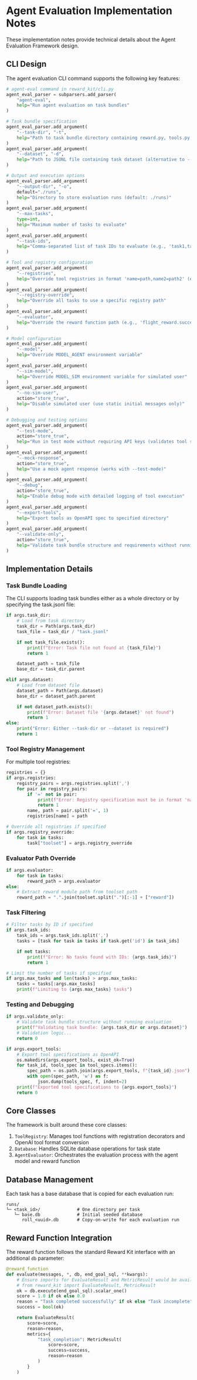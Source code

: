 # Agent Evaluation Implementation Notes

These implementation notes provide technical details about the Agent Evaluation Framework design.

## CLI Design

The agent evaluation CLI command supports the following key features:

```python
# agent-eval command in reward_kit/cli.py
agent_eval_parser = subparsers.add_parser(
    "agent-eval",
    help="Run agent evaluation on task bundles"
)

# Task bundle specification
agent_eval_parser.add_argument(
    "--task-dir", "-t",
    help="Path to task bundle directory containing reward.py, tools.py, and task.jsonl"
)
agent_eval_parser.add_argument(
    "--dataset", "-d",
    help="Path to JSONL file containing task dataset (alternative to --task-dir)"
)

# Output and execution options
agent_eval_parser.add_argument(
    "--output-dir", "-o",
    default="./runs",
    help="Directory to store evaluation runs (default: ./runs)"
)
agent_eval_parser.add_argument(
    "--max-tasks",
    type=int,
    help="Maximum number of tasks to evaluate"
)
agent_eval_parser.add_argument(
    "--task-ids",
    help="Comma-separated list of task IDs to evaluate (e.g., 'task1,task2')"
)

# Tool and registry configuration
agent_eval_parser.add_argument(
    "--registries",
    help="Override tool registries in format 'name=path,name2=path2' (e.g., 'flight=flight_tools,hotel=hotel_tools')"
)
agent_eval_parser.add_argument(
    "--registry-override",
    help="Override all tasks to use a specific registry path"
)
agent_eval_parser.add_argument(
    "--evaluator",
    help="Override the reward function path (e.g., 'flight_reward.success_evaluator')"
)

# Model configuration
agent_eval_parser.add_argument(
    "--model",
    help="Override MODEL_AGENT environment variable"
)
agent_eval_parser.add_argument(
    "--sim-model",
    help="Override MODEL_SIM environment variable for simulated user"
)
agent_eval_parser.add_argument(
    "--no-sim-user",
    action="store_true",
    help="Disable simulated user (use static initial messages only)"
)

# Debugging and testing options
agent_eval_parser.add_argument(
    "--test-mode",
    action="store_true",
    help="Run in test mode without requiring API keys (validates tool setup only)"
)
agent_eval_parser.add_argument(
    "--mock-response",
    action="store_true",
    help="Use a mock agent response (works with --test-mode)"
)
agent_eval_parser.add_argument(
    "--debug",
    action="store_true",
    help="Enable debug mode with detailed logging of tool execution"
)
agent_eval_parser.add_argument(
    "--export-tools",
    help="Export tools as OpenAPI spec to specified directory"
)
agent_eval_parser.add_argument(
    "--validate-only",
    action="store_true",
    help="Validate task bundle structure and requirements without running evaluation"
)
```

## Implementation Details

### Task Bundle Loading

The CLI supports loading task bundles either as a whole directory or by specifying the task.jsonl file:

```python
if args.task_dir:
    # Load from task directory
    task_dir = Path(args.task_dir)
    task_file = task_dir / "task.jsonl"

    if not task_file.exists():
        print(f"Error: Task file not found at {task_file}")
        return 1

    dataset_path = task_file
    base_dir = task_dir.parent

elif args.dataset:
    # Load from dataset file
    dataset_path = Path(args.dataset)
    base_dir = dataset_path.parent

    if not dataset_path.exists():
        print(f"Error: Dataset file '{args.dataset}' not found")
        return 1
else:
    print("Error: Either --task-dir or --dataset is required")
    return 1
```

### Tool Registry Management

For multiple tool registries:

```python
registries = {}
if args.registries:
    registry_pairs = args.registries.split(',')
    for pair in registry_pairs:
        if '=' not in pair:
            print(f"Error: Registry specification must be in format 'name=path', got '{pair}'")
            return 1
        name, path = pair.split('=', 1)
        registries[name] = path

# Override all registries if specified
if args.registry_override:
    for task in tasks:
        task["toolset"] = args.registry_override
```

### Evaluator Path Override

```python
if args.evaluator:
    for task in tasks:
        reward_path = args.evaluator
else:
    # Extract reward module path from toolset path
    reward_path = ".".join(toolset.split(".")[:-1] + ["reward"])
```

### Task Filtering

```python
# Filter tasks by ID if specified
if args.task_ids:
    task_ids = args.task_ids.split(',')
    tasks = [task for task in tasks if task.get('id') in task_ids]

    if not tasks:
        print(f"Error: No tasks found with IDs: {args.task_ids}")
        return 1

# Limit the number of tasks if specified
if args.max_tasks and len(tasks) > args.max_tasks:
    tasks = tasks[:args.max_tasks]
    print(f"Limiting to {args.max_tasks} tasks")
```

### Testing and Debugging

```python
if args.validate_only:
    # Validate task bundle structure without running evaluation
    print(f"Validating task bundle: {args.task_dir or args.dataset}")
    # Validation logic...
    return 0

if args.export_tools:
    # Export tool specifications as OpenAPI
    os.makedirs(args.export_tools, exist_ok=True)
    for task_id, tools_spec in tool_specs.items():
        spec_path = os.path.join(args.export_tools, f"{task_id}.json")
        with open(spec_path, 'w') as f:
            json.dump(tools_spec, f, indent=2)
    print(f"Exported tool specifications to {args.export_tools}")
    return 0
```

## Core Classes

The framework is built around these core classes:

1. `ToolRegistry`: Manages tool functions with registration decorators and OpenAI tool format conversion
2. `Database`: Handles SQLite database operations for task state
3. `AgentEvaluator`: Orchestrates the evaluation process with the agent model and reward function

## Database Management

Each task has a base database that is copied for each evaluation run:

```
runs/
└─ <task_id>/              # One directory per task
   └─ base.db              # Initial seeded database
      roll_<uuid>.db       # Copy-on-write for each evaluation run
```

## Reward Function Integration

The reward function follows the standard Reward Kit interface with an additional `db` parameter:

```python
@reward_function
def evaluate(messages, *, db, end_goal_sql, **kwargs):
    # Ensure imports for EvaluateResult and MetricResult would be available
    # from reward_kit import EvaluateResult, MetricResult 
    ok = db.execute(end_goal_sql).scalar_one()
    score = 1.0 if ok else 0.0
    reason = "Task completed successfully" if ok else "Task incomplete"
    success = bool(ok)

    return EvaluateResult(
        score=score,
        reason=reason,
        metrics={
            "task_completion": MetricResult(
                score=score,
                success=success,
                reason=reason
            )
        }
    )
```
